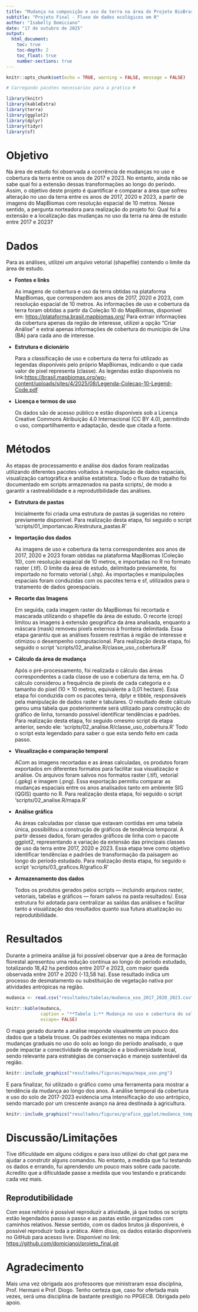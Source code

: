 ```yaml
---
title: "Mudança na composição e uso da terra na área do Projeto BioBrasil em pequena escala temporal (2017-2023)"
subtitle: "Projeto Final - Fluxo de dados ecológicos em R"
author: "Isabelly Domiciano"
date: "17 de outubro de 2025"
output:
  html_document:
    toc: true
    toc-depth: 2
    toc_float: true
    number-sections: true
---
```


```r
knitr::opts_chunk$set(echo = TRUE, warning = FALSE, message = FALSE)

# Carregando pacotes necessarios para a pratica #

library(knitr)
library(kableExtra)
library(terra)
library(ggplot2)
library(dplyr)
library(tidyr)
library(sf)
```

# Objetivo

Na área de estudo foi observada a ocorrência de mudanças no uso e cobertura da terra entre os anos de 2017 e 2023.
No entanto, ainda não se sabe qual foi a extensão dessas transformações ao longo do período.
Assim, o objetivo deste projeto é quantificar e comparar a área que sofreu alteração no uso da terra entre os anos de 2017, 2020 e 2023, a partir de imagens do MapBiomas com resolução espacial de 10 metros.
Nesse sentido, a pergunta norteadora para realização do projeto foi: Qual foi a extensão e a localização das mudanças no uso da terra na área de estudo entre 2017 e 2023?


# Dados

Para as análises, utilizei um arquivo vetorial (shapefile) contendo o limite da área de estudo.

-   **Fontes e links**

    As imagens de cobertura e uso da terra obtidas na plataforma MapBiomas, que correspondem aos anos de 2017, 2020 e 2023, com resolução espacial de 10 metros.
    As informações de uso e cobertura da terra foram obtidas a partir da Coleção 10 do MapBiomas, disponível em: <https://plataforma.brasil.mapbiomas.org/> Para extrair informações da cobertura apenas da região de interesse, utilizei a opção "Criar Análise" e extrai apenas informações de cobertura do município de Una (BA) para cada ano de interesse.

-   **Estrutura e dicionário**

    Para a classificação de uso e cobertura da terra foi utilizado as legendas disponíveis pelo próprio MapBiomas, indicando o que cada valor de pixel representa (classe).
    As legendas estão disponíveis no link:<https://brasil.mapbiomas.org/wp-content/uploads/sites/4/2025/08/Legenda-Colecao-10-Legend-Code.pdf>

-   **Licença e termos de uso**

    Os dados são de acesso público e estão disponíveis sob a Licença Creative Commons Atribuição 4.0 Internacional (CC BY 4.0), permitindo o uso, compartilhamento e adaptação, desde que citada a fonte.


# Métodos

As etapas de processamento e análise dos dados foram realizadas utilizando diferentes pacotes voltados à manipulação de dados espaciais, visualização cartográfica e análise estatística.
Todo o fluxo de trabalho foi documentado em scripts armazenados na pasta scripts/, de modo a garantir a rastreabilidade e a reprodutibilidade das análises.

-   **Estrutura de pastas**

    Inicialmente foi criada uma estrutura de pastas já sugeridas no roteiro previamente disponível.
    Para realização desta etapa, foi seguido o script 'scripts/01_importancao.R/estrutura_pastas.R'

-   **Importação dos dados**

    As imagens de uso e cobertura da terra correspondentes aos anos de 2017, 2020 e 2023 foram obtidas na plataforma MapBiomas (Coleção 10), com resolução espacial de 10 metros, e importadas no R no formato raster (.tif).
    O limite da área de estudo, delimitado previamente, foi importado no formato vetorial (.shp).
    As importações e manipulações espaciais foram conduzidas com os pacotes terra e sf, utilizados para o tratamento de dados geoespaciais.

-   **Recorte das Imagens**

    Em seguida, cada imagem raster do MapBiomas foi recortada e mascarada utilizando o shapefile da área de estudo.
    O recorte (crop) limitou as imagens à extensão geográfica da área analisada, enquanto a máscara (mask) removeu pixels externos à fronteira delimitada.
    Essa etapa garantiu que as análises fossem restritas à região de interesse e otimizou o desempenho computacional.
    Para realização desta etapa, foi seguido o script 'scripts/02_analise.R/classe_uso_cobertura.R'

-   **Cálculo da área de mudança**

    Após o pré-processamento, foi realizada o cálculo das áreas correspondentes a cada classe de uso e cobertura da terra, em ha.
    O cálculo considerou a frequência de pixels de cada categoria e o tamanho do pixel (10 × 10 metros, equivalente a 0,01 hectare).
    Essa etapa foi conduzida com os pacotes terra, dplyr e tibble, responsáveis pela manipulação de dados raster e tabulares.
    O resultado deste cálculo gerou uma tabela que posteriormente será utilizado para construção do gráfico de linha, tornando possível identificar tendências e padrões.
    Para realização desta etapa, foi seguido omesmo script da etapa anterior, sendo ele: 'scripts/02_analise.R/classe_uso_cobertura.R' Todo o script esta legendado para saber o que esta sendo feito em cada passo.

-   **Visualização e comparação temporal**

    ACom as imagens recortadas e as áreas calculadas, os produtos foram exportados em diferentes formatos para facilitar sua visualização e análise.
    Os arquivos foram salvos nos formatos raster (.tif), vetorial (.gpkg) e imagem (.png).
    Essa exportação permitiu comparar as mudanças espaciais entre os anos analisados tanto em ambiente SIG (QGIS) quanto no R.
    Para realização desta etapa, foi seguido o script 'scripts/02_analise.R/mapa.R'

-   **Análise gráfica**

    As áreas calculadas por classe que estavam contidas em uma tabela única, possibilitou a construção de gráficos de tendência temporal.
    A partir desses dados, foram gerados gráficos de linha com o pacote ggplot2, representando a variação da extensão das principais classes de uso da terra entre 2017, 2020 e 2023.
    Essa etapa teve como objetivo identificar tendências e padrões de transformação da paisagem ao longo do período estudado.
    Para realização desta etapa, foi seguido o script 'scripts/03_graficos.R/grafico.R'

-   **Armazenamento dos dados**

    Todos os produtos gerados pelos scripts — incluindo arquivos raster, vetoriais, tabelas e gráficos — foram salvos na pasta resultados/.
    Essa estrutura foi adotada para centralizar as saídas das análises e facilitar tanto a visualização dos resultados quanto sua futura atualização ou reprodutibilidade.


# Resultados

Durante a primeira análise já foi possível observar que a área de formação florestal apresentou uma redução contínua ao longo do período estudado, totalizando 18,42 ha perdidos entre 2017 e 2023, com maior queda observada entre 2017 e 2020 (-13,58 ha).
Esse resultado indica um processo de desmatamento ou substituição de vegetação nativa por atividades antrópicas na região.

```r

mudanca <- read.csv("resultados/tabelas/mudanca_uso_2017_2020_2023.csv")

knitr::kable(mudanca,
             caption = "**Tabela 1:** Mudança no uso e cobertura do solo (2017-2023)",
             escape= FALSE)

```

O mapa gerado durante a análise responde visualmente um pouco dos dados que a tabela trouxe.
Os padrões existentes no mapa indicam mudanças graduais no uso do solo ao longo do período analisado, o que pode impactar a conectividade da vegetação e a biodiversidade local, sendo relevante para estratégias de conservação e manejo sustentável da região.

```r
knitr::include_graphics("resultados/figuras/mapa/mapa_uso.png")
```


E para finalizar, foi utilizado o gráfico como uma ferramenta para mostrar a tendência da mudança ao longo dos anos.
A análise temporal da cobertura e uso do solo de 2017-2023 evidencia uma intensificação do uso antrópico, sendo marcado por um crescente avanço na área destinada à agricultura.

```r
knitr::include_graphics("resultados/figuras/grafico_ggplot/mudanca_temporal.png")
```


# Discussão/Limitações

Tive dificuldade em alguns códigos e para isso utilizei do chat gpt para me ajudar a construtir alguns comandos.
No entanto, a medida que fui testando os dados e errando, fui aprendendo um pouco mais sobre cada pacote.
Acredito que a dificuldade passe a medida que vou testando e praticando cada vez mais.


## Reprodutibilidade

Com esse reltório é possível reproduzir a atividade, já que todos os scripts estão legendados passo a passo e as pastas estão organizadas com caminhos relativos.
Nesse sentido, com os dados brutos já disponíveis, é possível reproduzir toda a prática.
Além disso, os dados estarão disponíveis no GitHub para acesso livre.
Disponível no link: <https://github.com/domicianoi/projeto_final.git>


# Agradecimento

Mais uma vez obrigada aos professores que ministraram essa disciplina, Prof. Hermani e Prof. Diogo.
Tenho certeza que, caso for ofertada mais vezes, será uma disciplina de bastante prestígio no PPGECB.
Obrigada pelo apoio.
